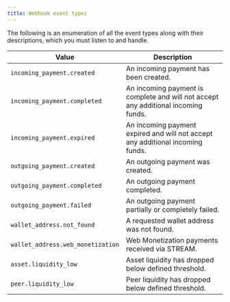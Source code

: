 ```yaml
---
title: Webhook event types
---
```


The following is an enumeration of all the event types along with their descriptions, which you must listen to and handle.

| Value                               | Description                                                                        |
| ----------------------------------- | ---------------------------------------------------------------------------------- |
| `incoming_payment.created`        | An incoming payment has been created.                                              |
| `incoming_payment.completed`      | An incoming payment is complete and will not accept any additional incoming funds. |
| `incoming_payment.expired`        | An incoming payment expired and will not accept any additional incoming funds.     |
| `outgoing_payment.created`        | An outgoing payment was created.                                                   |
| `outgoing_payment.completed`      | An outgoing payment completed.                                                     |
| `outgoing_payment.failed`         | An outgoing payment partially or completely failed.                                |
| `wallet_address.not_found`        | A requested wallet address was not found.                                          |
| `wallet_address.web_monetization` | Web Monetization payments received via STREAM.                                     |
| `asset.liquidity_low`             | Asset liquidity has dropped below defined threshold.                               |
| `peer.liquidity_low`              | Peer liquidity has dropped below defined threshold.                                |